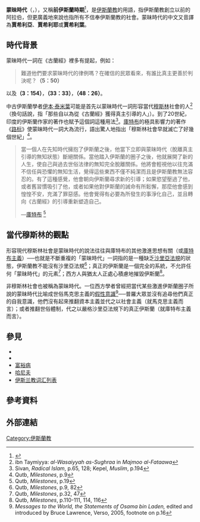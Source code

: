 {{伊斯蘭教}}

'''蒙昧時代'''（{{lang-ar|جاهلية}}，{{lang|ar-Latn|''ǧāhiliyya''}}），又稱'''前伊斯蘭時期'''<ref>{{Cite web|title=前伊斯兰时期大国文明影响下的中亚城市研究 - 中国优秀硕士学位论文全文数据库|url=http://gb.oversea.cnki.net/KCMS/detail/detail.aspx?filename=1020015041.nh&dbcode=CMFD&dbname=CMFDREF|accessdate=2021-04-16|work=gb.oversea.cnki.net|archive-date=2021-04-16|archive-url=https://web.archive.org/web/20210416064926/http://gb.oversea.cnki.net/KCMS/detail/detail.aspx?filename=1020015041.nh&dbcode=CMFD&dbname=CMFDREF|dead-url=no}}</ref>，是[[伊斯蘭教|伊斯蘭教]]的用語，指伊斯蘭教創立以前的阿拉伯，但更廣義地來說也指所有不信奉伊斯蘭教的社會。蒙昧時代的中文又音譯為'''賈希利亞'''、'''賈希利耶'''或'''賈希利葉'''。

==時代背景==
蒙昧時代一詞在《古蘭經》裡多有提起，例如：
<blockquote>難道他們要求蒙昧時代的律例嗎？在確信的民眾看來，有誰比真主更善於判決呢？'''（5：50）'''</blockquote>
以及'''（3：154）'''，'''（33：33）'''，'''（48：26）'''。 

中古伊斯蘭學者[[伊本·泰米葉|伊本·泰米葉]]可能是首先以蒙昧時代一詞形容當代[[穆斯林|穆斯林]]社會的人<ref>ibn Taymiyya: ''al-Wasaiyyah as-Sughraa'' in ''Majmoo al-Fataawa''</ref>（換句話說，指「那些自以為從《古蘭經》獲得真主引導的人」）。到了20世紀，印度的伊斯蘭作家{{le|毛杜第|Sayyid Abul Ala Maududi}}的著作也賦予這個詞這種用法<ref>Sivan, ''Radical Islam'', p.65, 128; Kepel, ''Muslim'', p.194</ref>。[[庫特布|庫特布]]的極具影響力的著作《[[路标_(赛义德·库特布)|路标]]》使蒙昧時代一詞大為流行，語出驚人地指出「穆斯林社會早就滅亡了好幾個世紀」<ref>Qutb, ''Milestones'', p.9</ref>。

<blockquote>當一個人在先知時代擁抱了伊斯蘭之後，他當下立即與蒙昧時代（脫離真主引導的無知狀態）斷絕關係。當他踏入伊斯蘭的圈子之後，他就展開了新的人生，使自己與過去世俗法律的無知完全脫離關係。他將會輕視他以往充滿不信任與恐懼的無知生活，覺得這些東西不僅不純潔而且是伊斯蘭教無法容忍的。有了這種感覺，他會朝向伊斯蘭尋求新的引導；如果慾望壓過了他，或者舊習慣吸引了他，或者如果他對伊斯蘭的誡命有所鬆懈，那麼他會感到惶惶不安，充滿了罪惡感。他會覺得有必要為所發生的事淨化自己，並且轉向《古蘭經》的引導重新塑造自己。

—[[庫特布|庫特布]]{{ref|milestones}} <ref>Qutb, ''Milestones'', p.19</ref></blockquote>

==當代穆斯林的觀點==
形容現代穆斯林社會是蒙昧時代的說法往往與庫特布的其他激進思想有關（或[[庫特布主義|庫特布主義]]）──也就是不斷重複的「蒙昧時代」一詞指的是一種缺乏[[沙里亞法規|沙里亞法規]]的狀態，伊斯蘭教不能沒有沙里亞法規<ref>Qutb, ''Milestones'', p.9, 82</ref>；真正的伊斯蘭是一個完全的系統，不允許任何「蒙昧時代」的元素<ref>Qutb, ''Milestones'', p.32, 47</ref>；西方人與猶太人正處心積慮地摧毀伊斯蘭<ref>Qutb, ''Milestones'', p.110-111, 114, 116</ref>。

{{Main|庫特布主義}}

非穆斯林社會也被稱為蒙昧時代。一位西方學者曾經把當代某些激進伊斯蘭圈子所說的蒙昧時代比喻成世俗馬克思主義的[[假性意識|假性意識]]<ref>''Messages to the World, the Statements of Osama bin Laden,'' edited and introduced by Bruce Lawrence, Verso, 2005, footnote on p.16</ref>──普羅大眾並沒有追尋他們真正的自我意識，他們沒有起來推翻資本主義並代之以社會主義（就馬克思主義而言）；或者推翻世俗體制，代之以嚴格沙里亞法規下的真正伊斯蘭（就庫特布主義而言）。

==參見==
* {{le|阿拉伯詩歌|Arabic poetry}}
* {{le|噩夢的威力|The Power of Nightmares}}
* [[富裕流感|富裕病]]
* [[哈尼夫|哈尼夫]]
* [[伊斯兰教词汇列表|伊斯兰教词汇列表]]

==參考資料==
{{reflist}}
==外部連結==
{{伊斯蘭教主題}}
{{Authority control}}
[[Category:伊斯蘭教|Category:伊斯蘭教]]